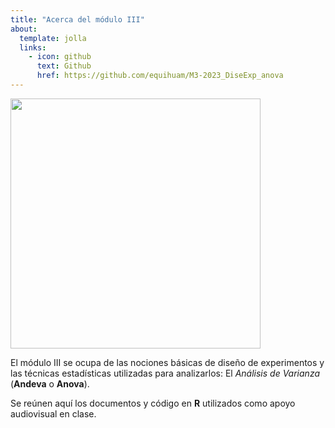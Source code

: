 ```yaml
---
title: "Acerca del módulo III"
about:
  template: jolla
  links:
    - icon: github
      text: Github
      href: https://github.com/equihuam/M3-2023_DiseExp_anova
---
```


![](images/stained-glass-1181864_1920.jpg){width="400"}

El módulo III se ocupa de las nociones básicas de diseño de experimentos y las técnicas estadísticas utilizadas para analizarlos: El *Análisis de Varianza* (**Andeva** o **Anova**).

Se reúnen aquí los documentos y código en **R** utilizados como apoyo audiovisual en clase.
